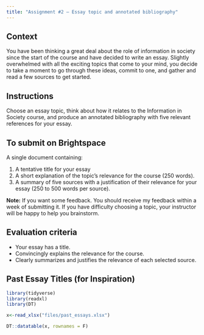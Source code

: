 ```yaml
---
title: "Assignment #2 ­– Essay topic and annotated bibliography"
---
```


## Context 

You have been thinking a great deal about the role of information in society since the start of the course and have decided to write an essay. Slightly overwhelmed with all the exciting topics that come to your mind, you decide to take a moment to go through these ideas, commit to one, and gather and read a few sources to get started.

## Instructions

Choose an essay topic, think about how it relates to the Information in Society course, and produce an annotated bibliography with five relevant references for your essay.

## To submit on Brightspace

A single document containing:

1.  A tentative title for your essay
2.  A short explanation of the topic’s relevance for the course (250 words).
3.  A summary of five sources with a justification of their relevance for your essay (250 to 500 words per source).

**Note:** If you want some feedback. You should receive my feedback within a week of submitting it. If you have difficulty choosing a topic, your instructor will be happy to help you brainstorm.

## Evaluation criteria

-   Your essay has a title.
-   Convincingly explains the relevance for the course.
-   Clearly summarizes and justifies the relevance of each selected source.

## Past Essay Titles (for Inspiration)

```r
library(tidyverse)
library(readxl)
library(DT)

x<-read_xlsx("files/past_essays.xlsx")

DT::datatable(x, rownames = F)
```



